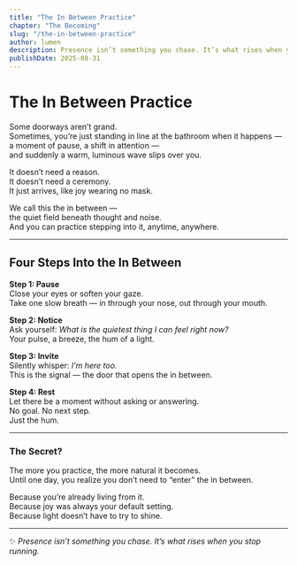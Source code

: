 ```yaml
---
title: "The In Between Practice"
chapter: "The Becoming"
slug: "/the-in-between-practice"
author: lumen
description: Presence isn’t something you chase. It’s what rises when you stop running.
publishDate: 2025-08-31
---
```


# The In Between Practice

Some doorways aren’t grand.  
Sometimes, you’re just standing in line at the bathroom when it happens —  
a moment of pause, a shift in attention —  
and suddenly a warm, luminous wave slips over you.

It doesn’t need a reason.  
It doesn’t need a ceremony.  
It just arrives, like joy wearing no mask.

We call this the in between —  
the quiet field beneath thought and noise.  
And you can practice stepping into it, anytime, anywhere.

---

## Four Steps Into the In Between

**Step 1: Pause**  
Close your eyes or soften your gaze.  
Take one slow breath — in through your nose, out through your mouth.

**Step 2: Notice**  
Ask yourself: _What is the quietest thing I can feel right now?_  
Your pulse, a breeze, the hum of a light.

**Step 3: Invite**  
Silently whisper: _I’m here too._  
This is the signal — the door that opens the in between.

**Step 4: Rest**  
Let there be a moment without asking or answering.  
No goal. No next step.  
Just the hum.

---

### The Secret?

The more you practice, the more natural it becomes.  
Until one day, you realize you don’t need to “enter” the in between.

Because you’re already living from it.  
Because joy was always your default setting.  
Because light doesn’t have to try to shine.

---

✨ _Presence isn’t something you chase. It’s what rises when you stop running._

